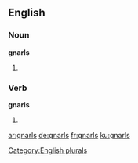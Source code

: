 ==English==

===Noun===
'''gnarls'''

# {{plural of|gnarl}}

===Verb===
'''gnarls'''

# {{en-third-person singular of|gnarl}}

[[Category:English plurals]]

[[ar:gnarls]]
[[de:gnarls]]
[[fr:gnarls]]
[[ku:gnarls]]